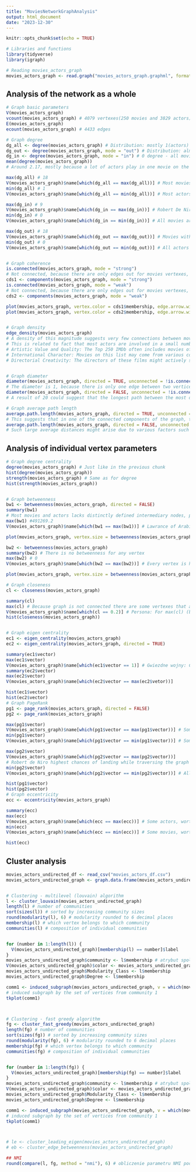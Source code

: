 ```yaml
---
title: "MoviesNetworkGraphAnalysis"
output: html_document
date: "2023-12-30"
---
```


```r
knitr::opts_chunk$set(echo = TRUE)
```

```r
# Libraries and functions
library(tidyverse)
library(igraph)
```

```r
# Reading movies_actors_graph
movies_actors_graph <- read.graph("movies_actors_graph.graphml", format = "graphml")
```

## Analysis of the network as a whole
```r
# Graph basic parameters
V(movies_actors_graph)
vcount(movies_actors_graph) # 4079 vertexes(250 movies and 3829 actors)
E(movies_actors_graph)
ecount(movies_actors_graph) # 4433 edges

# Graph degree
dg_all <- degree(movies_actors_graph) # Distribution: mostly 1(actors) and 18(because most movies got 18 actors added) 
dg_out <- degree(movies_actors_graph, mode = "out") # Distribution: almost all 1 and some 18
dg_in <- degree(movies_actors_graph, mode = "in") # 0 degree - all movies, mostly 1 and 2  
mean(degree(movies_actors_graph)) 
# Around 2.17, mostly because a lot of actors play in one movie on the list of top 250 and movies have a lot of actors

max(dg_all) # 18
V(movies_actors_graph)$name[which(dg_all == max(dg_all))] # Most movies (240/250) have 18 actors
min(dg_all) # 1
V(movies_actors_graph)$name[which(dg_all == min(dg_all))] # Most actors play in one movie

max(dg_in) # 9
V(movies_actors_graph)$name[which(dg_in == max(dg_in))] # Robert De Niro played in the greatest number of movies on the list 
min(dg_in) # 0
V(movies_actors_graph)$name[which(dg_in == min(dg_in))] # All movies are here with 0 degree

max(dg_out) # 18
V(movies_actors_graph)$name[which(dg_out == max(dg_out))] # Movies with a lot of actors
min(dg_out) # 0
V(movies_actors_graph)$name[which(dg_out == min(dg_out))] # All actors are here with 0 degree


# Graph coherence
is.connected(movies_actors_graph, mode = "strong") 
# Not connected, because there are only edges out for movies vertexes, and edges in for actors vertexes
cds1 <- components(movies_actors_graph, mode = "strong")
is.connected(movies_actors_graph, mode = "weak") 
# Not connected, because there are only edges out for movies vertexes, and edges in for actors vertexes
cds2 <- components(movies_actors_graph, mode = "weak")

plot(movies_actors_graph, vertex.color = cds1$membership, edge.arrow.width = 0.01, vertex.label = NA)
plot(movies_actors_graph, vertex.color = cds2$membership, edge.arrow.width = 0.01, vertex.label = NA)


# Graph density
edge_density(movies_actors_graph) 
# A density of this magnitude suggests very few connections between movies and actors compared to all possible connections between them.
# This is related to fact that most actors are involved in a small number of movies from the list.
# Artistic Value and Quality: The Top 250 IMDb often includes movies of high artistic quality, where cast diversity might result from careful actor selection and their acting skills, contributing to the films' overall quality.
# International Character: Movies on this list may come from various countries and cultures, leading to actor diversity associated with different nationalities, languages, and acting styles.
# Directorial Creativity: The directors of these films might actively seek actor diversity, aiming to convey different perspectives and experiences through a variety of actors in their productions.


# Graph diameter
diameter(movies_actors_graph, directed = TRUE, unconnected = !is.connected(movies_actors_graph)) 
# The diameter is 1, because there is only one edge between two vertices (from movie to actor).
diameter(movies_actors_graph, directed = FALSE, unconnected = !is.connected(movies_actors_graph))
# A result of 20 could suggest that the longest path between the most distant vertices (movie-actor-movie-actor...)consists of 20 steps 

# Graph average path length
average.path.length(movies_actors_graph, directed = TRUE, unconnected = !is.connected(movies_actors_graph))  
# This suggests that in one of the connected components of the graph, the average distance between two vertices is 1 (from movie to actor).
average.path.length(movies_actors_graph, directed = FALSE, unconnected = !is.connected(movies_actors_graph))
# Such large average distances might arise due to various factors such as diverse movies, disjointed groups of movies or actors
```

## Analysis of individual vertex parameters 
```r
# Graph degree centrality
degree(movies_actors_graph) # Just like in the previous chunk
hist(degree(movies_actors_graph))
strength(movies_actors_graph) # Same as for degree
hist(strength(movies_actors_graph))


# Graph betweenness
bw1 <- betweenness(movies_actors_graph, directed = FALSE) 
summary(bw1)
# Most movies and actors lacks distinctly defined intermediary nodes, possibly due to an even distribution of connections between movies and actors. However, there are certain nodes that might play a slightly more significant role in connecting or bridging specific groups of movies or actors in the network.
max(bw1) #491269.2
V(movies_actors_graph)$name[which(bw1 == max(bw1))] # Lawrance of Arabia: Interesting phenomenon, worth checking or error

plot(movies_actors_graph, vertex.size = betweenness(movies_actors_graph, directed = FALSE) * 0.05, edge.arrow.width = 0.01, vertex.label = NA)

bw2 <- betweenness(movies_actors_graph) 
summary(bw2) # There is no betweenness for any vertex
max(bw2) # 0
V(movies_actors_graph)$name[which(bw2 == max(bw2))] # Every vertex is here

plot(movies_actors_graph, vertex.size = betweenness(movies_actors_graph, directed = FALSE) * 0.05, edge.arrow.width = 0.01, vertex.label = NA)

# Graph closeness
cl <- closeness(movies_actors_graph)

summary(cl)
max(cl) # Because graph is not connected there are some vertexes that are isolated from other ones
V(movies_actors_graph)$name[which(cl == 0.2)] # Persona: For max(cl) (but not NaN) worth checking
hist(closeness(movies_actors_graph))


# Graph eigen centrality
ec1 <- eigen_centrality(movies_actors_graph)
ec2 <- eigen_centrality(movies_actors_graph, directed = TRUE)

summary(ec1$vector)
max(ec1$vector) 
V(movies_actors_graph)$name[which(ec1$vector == 1)] # Gwiezdne wojny: Część V - Imperium kontratakuje: worth checking
summary(ec2$vector)
max(ec2$vector)
V(movies_actors_graph)$name[which(ec2$vector == max(ec2$vetor))] 

hist(ec1$vector)
hist(ec2$vector)
# Graph PageRank
pg1 <- page_rank(movies_actors_graph, directed = FALSE)
pg2 <- page_rank(movies_actors_graph)

max(pg1$vector)
V(movies_actors_graph)$name[which(pg1$vector == max(pg1$vector))] # Some movies, worth checking
min(pg1$vector)
V(movies_actors_graph)$name[which(pg1$vector == min(pg1$vector))] # Some actors, worth checking

max(pg2$vector)
V(movies_actors_graph)$name[which(pg2$vector == max(pg2$vector))] 
# Robert de Niro highest chances of landing while traversing the graph
min(pg2$vector)
V(movies_actors_graph)$name[which(pg2$vector == min(pg2$vector))] # All movies because graph is not connected

hist(pg1$vector)
hist(pg2$vector)
# Graph eccentricity
ecc <- eccentricity(movies_actors_graph)

summary(ecc)
max(ecc)
V(movies_actors_graph)$name[which(ecc == max(ecc))] # Some actors, worth checking
min(ecc)
V(movies_actors_graph)$name[which(ecc == min(ecc))] # Some movies, worth checking

hist(ecc)
```

## Cluster analysis
```r
movies_actors_undirected_df <- read_csv("movies_actors_df.csv")
movies_actors_undirected_graph <- graph.data.frame(movies_actors_undirected_df, directed = FALSE)


# Clustering - multilevel (louvain) algorithm
l <- cluster_louvain(movies_actors_undirected_graph)
length(l) # number of communities
sort(sizes(l)) # sorted by increasing community sizes
round(modularity(l), 6) # modularity rounded to 6 decimal places
membership(l) # which vertex belongs to which community
communities(l) # composition of individual communities


for (number in 1:length(l)) {
  V(movies_actors_undirected_graph)[membership(l) == number]$label
}
movies_actors_undirected_graph$community <- l$membership # atrybut społeczności
V(movies_actors_undirected_graph)$color <- movies_actors_undirected_graph$community # różne kolory dla różnych społeczności
movies_actors_undirected_graph$Modularity_Class <- l$membership
movies_actors_undirected_graph$Degree <- l$membership

comm1 <- induced_subgraph(movies_actors_undirected_graph, v = which(movies_actors_undirected_graph$community == 135))
# induced subgraph by the set of vertices from community 1
tkplot(comm1)



# Clustering - fast greedy algorithm
fg <- cluster_fast_greedy(movies_actors_undirected_graph)
length(fg) # number of communities
sort(sizes(fg)) # sorted by increasing community sizes
round(modularity(fg), 6) # modularity rounded to 6 decimal places
membership(fg) # which vertex belongs to which community
communities(fg) # composition of individual communities


for (number in 1:length(fg)) {
  V(movies_actors_undirected_graph)[membership(fg) == number]$label
}
movies_actors_undirected_graph$community <- l$membership # atrybut społeczności
V(movies_actors_undirected_graph)$color <- movies_actors_undirected_graph$community # różne kolory dla różnych społeczności
movies_actors_undirected_graph$Modularity_Class <- l$membership
movies_actors_undirected_graph$Degree <- l$membership

comm1 <- induced_subgraph(movies_actors_undirected_graph, v = which(movies_actors_undirected_graph$community == 1))
# induced subgraph by the set of vertices from community 1
tkplot(comm1)



# le <- cluster_leading_eigen(movies_actors_undirected_graph)
# eb <- cluster_edge_betweenness(movies_actors_undirected_graph)

## NMI
round(compare(l, fg, method = "nmi"), 6) # obliczenie parametru NMI podzialow (porównanie)
```
